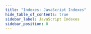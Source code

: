 ```yaml
---
title: "Indexes: JavaScript Indexes"
hide_table_of_contents: true
sidebar_label: JavaScript Indexes
sidebar_position: 8
---
```





<LanguageSwitcher supportedLanguages={supportedLanguages} />

<LanguageContent language="csharp">
   <JavascriptIndexesCsharp />
</LanguageContent>

<LanguageContent language="java">
   <JavascriptIndexesJava />
</LanguageContent>


<!---
### Indexes
- [Indexing Related Documents](../indexes/indexing-related-documents)
- [Map Indexes](../indexes/map-indexes)
- [Map-Reduce Indexes](../indexes/map-reduce-indexes)
- [Creating and Deploying Indexes](../indexes/creating-and-deploying)

### Querying
- [Basics](../indexes/querying/basics)


-->